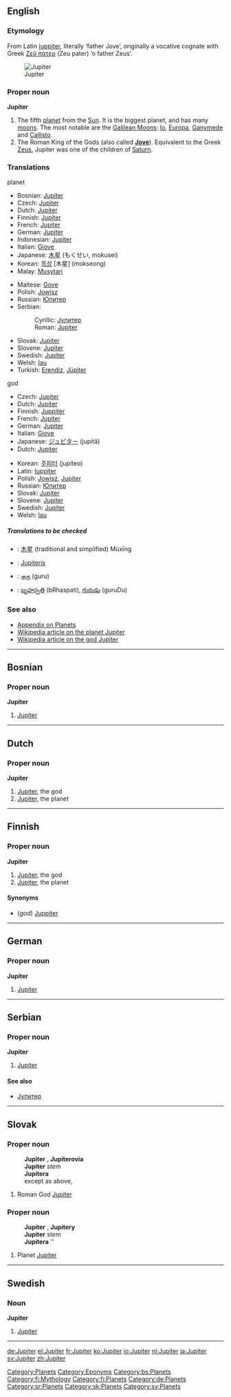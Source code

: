 {{see|Júpiter|Jüpiter}}
==English==
===Etymology===
From Latin [[Iuppiter]], literally ‘father Jove’, originally a vocative cognate with Greek [[Ζεύς πάτερ|Ζεῦ πάτερ]] (Zeu pater) ‘ο father Zeus’.

{{wikipedia}}
[[Image:Jupiter.jpg|thumb|Jupiter]]

===Proper noun===
'''Jupiter'''

# The fifth [[planet]] from the [[Sun]].  It is the biggest planet, and has many [[moon|moons]]. The most notable are the [[Galilean Moons]]: [[Io]], [[Europa]], [[Ganymede]] and [[Callisto]].
# The Roman King of the Gods (also called '''[[Jove]]'''). Equivalent to the Greek [[Zeus]], Jupiter was one of the children of [[Saturn]].

===Translations===
;planet
{{top}}
*Bosnian: [[#Bosnian|Jupiter]] {{m}}
*Czech: [[#Czech|Jupiter]] {{m}}
*Dutch: [[#Dutch|Jupiter]]
*Finnish: [[#Finnish|Jupiter]]
*French: [[#French|Jupiter]] {{f}}
*German: [[#German|Jupiter]] {{m}}
*Indonesian: [[#Indonesian|Jupiter]]
*Italian: [[Giove]]
*Japanese: [[木星]] (もくせい, mokusei)
*Korean: [[목성]] [木星] (mokseong)
*Malay: [[Musytari]]
{{mid}}
*Maltese: [[Gove]]
*Polish: [[Jowisz]] {{m}}
*Russian: [[Юпитер]] {{m}}
*Serbian:
*:Cyrillic: [[Јупитер]] {{m}}
*:Roman: [[#Serbian|Jupiter]] {{m}}
*Slovak: [[Jupiter#Slovak|Jupiter]] {{m}}
*Slovene: [[#Slovene|Jupiter]] {{m}}
*Swedish: [[#Swedish|Jupiter]]
*Welsh: [[Iau]] {{m}}
*Turkish: [[Erendiz]], [[Jüpiter]] 
{{bottom}}

;god
{{top}}
*Czech: [[#Czech|Jupiter]] {{m}}
*Dutch: [[#Dutch|Jupiter]]
*Finnish: [[Juppiter]]
*French: [[#French|Jupiter]] {{m}}
*German: [[#German|Jupiter]] {{m}}
*Italian: [[Giove]]
*Japanese: [[ジュピター]] (jupitā)
*Dutch: [[#Dutch|Jupiter]]
{{mid}}
*Korean: [[주피터]] (jupiteo)
*Latin: [[Iuppiter]] {{m}}
*Polish: [[Jowisz]], [[#Polish|Jupiter]] {{m}}
*Russian: [[Юпитер]] {{m}}
*Slovak: [[Jupiter#Slovak|Jupiter]] {{m}}
*Slovene: [[#Slovene|Jupiter]] {{m}}
*Swedish: [[#Swedish|Jupiter]]
*Welsh: [[Iau]] {{m}}
{{bottom}}

=====Translations to be checked=====
{{checktrans}}
{{top}}
*{{ttbc|Chinese}}: [[木星]] (traditional and simplified) Mùxīng 
*{{ttbc|Lithuanian}}: [[Jupiteris]] {{m}}
{{mid}}
*{{ttbc|Tamil}}: [[குரு]] (guru)
*{{ttbc|Telugu}}: [[బృహస్పతి]] (bRhaspati), [[గురుడు]] (guruDu)
{{bottom}}

===See also===
*[[Wiktionary Appendix:Planets|Appendix on Planets]]
*[[w:Jupiter| Wikipedia article on the planet Jupiter]]
*[[w:Jupiter (god)| Wikipedia article on the god Jupiter]]

[[Category:Planets]]
[[Category:Eponyms]]

----

==Bosnian==

===Proper noun===
'''Jupiter''' {{m}}

#[[#English|Jupiter]]

[[Category:bs:Planets]]

----

==Dutch==

===Proper noun===
'''Jupiter'''

#[[#English|Jupiter]], the god
#[[#English|Jupiter]], the planet

----

==Finnish==

===Proper noun===
'''Jupiter'''

#[[#English|Jupiter]], the god
#[[#English|Jupiter]], the planet

====Synonyms====
*(''god'') [[Juppiter]]

[[Category:fi:Mythology]]
[[Category:fi:Planets]]

----

==German==

===Proper noun===
'''Jupiter''' {{m}}

#[[#English|Jupiter]]

[[Category:de:Planets]]

----

==Serbian==

===Proper noun===
'''Jupiter''' {{m}}

#[[#English|Jupiter]]

====See also====
*[[Јупитер]]

[[Category:sr:Planets]]

----

==Slovak==

===Proper noun===
:'''Jupiter''' {{m}}, '''Jupiterovia''' {{p}}
:'''Jupiter''' ''stem''
:'''Jupitera''' ''{{gensg}}''
:except as above, {{decpat}} {{chlap}}

# Roman God [[Jupiter#English|Jupiter]]

===Proper noun===
:'''Jupiter''' {{m}}, '''Jupitery''' {{p}}
:'''Jupiter''' ''stem''
:'''Jupitera''' ''{{gensg}}
:{{decpat}} {{dub}}

# Planet [[#English|Jupiter]]

[[Category:sk:Planets]]

----

==Swedish==
===Noun===
'''Jupiter''' {{m}}

# [[#English|Jupiter]]

[[Category:sv:Planets]]

----

[[de:Jupiter]]
[[el:Jupiter]]
[[fr:Jupiter]]
[[ko:Jupiter]]
[[io:Jupiter]]
[[nl:Jupiter]]
[[ja:Jupiter]]
[[sv:Jupiter]]
[[zh:Jupiter]]
